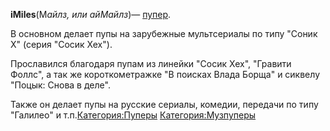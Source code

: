 {{Инфобокс для пуперов
|title2=iMiles
|другие_ники=
|image3=[[Файл:Imiles.jpg|left]]
|caption3=
|сферы_творчества=RYTP
|год_начала=
|image4=
|caption4=
|имя_фамилия=
|дата_рождения=12 марта
|место_проживания=Альметьевск
|ссылки=
*[https://www.youtube.com/channel/UCysmaAdKferbE31bMkCoFxQ Youtube]
*[https://vk.com/iimails Группа ВК]
}}

'''iMiles '''(М''айлз, или айМайлз'')''' '''— [[Пуперы|пупер]]. 

В основном делает пупы на зарубежные мультсериалы по типу "Соник Х" (серия "Сосик Хех"). 

Прославился благодаря пупам из линейки "Сосик Хех", "Гравити Фоллс", а так же короткометражке "В поисках Влада Борща" и сиквелу "Поцык: Снова в деле". 

Также он делает пупы на русские сериалы, комедии, передачи по типу "Галилео" и т.п.[[Категория:Пуперы]]
[[Категория:Музпуперы]]